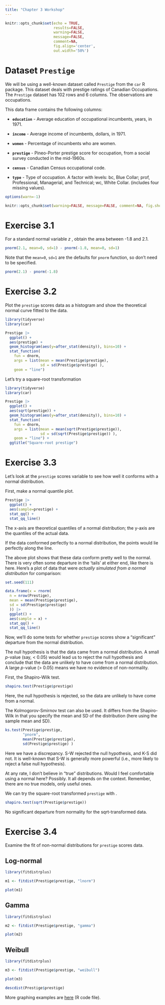 ```yaml
---
title: "Chapter 3 Workshop"
---
```


```r
knitr::opts_chunk$set(echo = TRUE, 
                      results=FALSE, 
                      warning=FALSE, 
                      message=FALSE, 
                      comment=NA,
                      fig.align='center',
                      out.width='50%')
```


# Dataset **`Prestige`**

We will be using a well-known dataset called `Prestige` from the `car`	R package.  This dataset deals with prestige ratings of Canadian Occupations. The `Prestige` dataset has 102 rows and 6 columns. The observations are occupations.

This data frame contains the following columns:

* **`education`** - Average education of occupational incumbents, years, in 1971.

* **`income`** - Average income of incumbents, dollars, in 1971.

* **`women`** - Percentage of incumbents who are women.

*  **`prestige`** - Pineo-Porter prestige score for occupation, from a social survey conducted in the mid-1960s.

* **`census`** - Canadian Census occupational code.

*  **`type`** - Type of occupation. A factor with levels: bc, Blue Collar; prof, Professional, Managerial, and Technical; wc, White Collar. (includes four missing values).


```r
options(warn=-1) 
```


```r
knitr::opts_chunk$set(warning=FALSE, message=FALSE, comment=NA, fig.show = "hide")
```



# Exercise 3.1 {-}

For a standard normal variable $z$ , obtain the area between  -1.8 and 2.1.  
 

```r
pnorm(2.1, mean=0, sd=1) - pnorm(-1.8, mean=0, sd=1)
```

Note that the `mean=0`, `sd=1` are the defaults for `pnorm` function, so don't need to be specified.

```r
pnorm(2.1) - pnorm(-1.8)
```


# Exercise 3.2 {-}

Plot the `prestige` scores data as a histogram and show the theoretical normal curve fitted to the data. 

```r
library(tidyverse)
library(car)

Prestige |> 
  ggplot() + 
  aes(prestige) +
  geom_histogram(aes(y=after_stat(density)), bins=10) +
  stat_function(
    fun = dnorm,
    args = list(mean = mean(Prestige$prestige),
                sd = sd(Prestige$prestige) ), 
    geom = "line")

```

Let's try a square-root transformation

```r
library(tidyverse)
library(car)

Prestige |> 
  ggplot() + 
  aes(sqrt(prestige)) +
  geom_histogram(aes(y=after_stat(density)), bins=10) +
  stat_function(
    fun = dnorm,
    args = list(mean = mean(sqrt(Prestige$prestige)),
                sd = sd(sqrt(Prestige$prestige)) ), 
    geom = "line") +
  ggtitle("Square-root prestige")

```


# Exercise 3.3 {-}

Let's look at the `prestige` scores variable to see how well it conforms with a normal distribution. 

First, make a normal quantile plot.

```r
Prestige |> 
  ggplot() + 
  aes(sample=prestige) + 
  stat_qq() + 
  stat_qq_line()

```
The x-axis are theoretical quantiles of a normal distribution; the y-axis are the quantiles of the actual data. 

If the data conformed perfectly to a normal distribution, the points would lie perfectly along the line. 

The above plot shows that these data conform pretty well to the normal. There is very often some departure in the 'tails' at either end, like there is here. Here's a plot of data that were *actually simulated from a normal distribution* for comparison:

```r
set.seed(111)

data.frame(x = rnorm(
  n = nrow(Prestige),
  mean = mean(Prestige$prestige), 
  sd = sd(Prestige$prestige)
  )) |> 
  ggplot() + 
  aes(sample = x) + 
  stat_qq() + 
  stat_qq_line()

```

Now, we'll do some tests for whether `prestige` scores show a "significant" departure from the normal distribution.

The null hypothesis is that the data came from a normal distribution. A small *p*-value (say, < 0.05) would lead us to reject the null hypothesis and conclude that the data are unlikely to have come from a normal distribution. A large *p*-value (> 0.05) means we have no evidence of non-normality. 

First, the Shapiro-Wilk test.

```r
shapiro.test(Prestige$prestige)
```
Here, the null hypothesis is rejected, so the data are unlikely to have come from a normal. 

The Kolmogorov-Smirnov test can also be used. It differs from the Shapiro-Wilk in that you specify the mean and SD of the distribution (here using the sample mean and SD). 

```r
ks.test(Prestige$prestige, 
        "pnorm", 
        mean(Prestige$prestige), 
        sd(Prestige$prestige) )
```
Here we have a discrepancy. S-W rejected the null hypothesis, and K-S did not. It is well-known that S-W is generally more powerful (i.e., more likely to reject a false null hypothesis). 

At any rate, I don't believe in "true" distributions. Would I feel comfortable using a normal here? Possibly. It all depends on the context. Remember, there are no true models, only useful ones. 

We can try the square-root transformed `prestige` with . 

```r
shapiro.test(sqrt(Prestige$prestige))
```
No significant departure from normality for the sqrt-transformed data.


# Exercise 3.4 {-}

Examine the fit of non-normal distributions for `prestige` scores data.

## Log-normal

```r
library(fitdistrplus)

m1 <- fitdist(Prestige$prestige, "lnorm")

plot(m1)
```
## Gamma

```r
library(fitdistrplus)

m2 <- fitdist(Prestige$prestige, "gamma")

plot(m2)
```


## Weibull

```r
library(fitdistrplus)

m3 <- fitdist(Prestige$prestige, "weibull")

plot(m3)
```


```r
descdist(Prestige$prestige)
```


More graphing examples are [here](https://www.massey.ac.nz/~anhsmith/161250/exercises/chap03more.R) (R code file).















